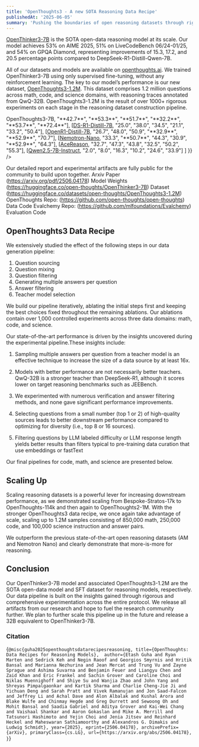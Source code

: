 ```yaml
---
title: 'OpenThoughts3 - A new SOTA Reasoning Data Recipe'
publishedAt: '2025-06-05'
summary: 'Pushing the boundaries of open reasoning datasets through rigorous experimentation.'
---
```


[OpenThinker3-7B](https://huggingface.co/open-thoughts/OpenThinker3-7B) is the SOTA open-data reasoning model at its scale. Our model achieves 53% on AIME 2025, 51% on LiveCodeBench 06/24-01/25, and 54% on GPQA Diamond, representing improvements of 15.3, 17.2, and 20.5 percentage points compared to DeepSeek-R1-Distill-Qwen-7B.

All of our datasets and models are available on [openthoughts.ai](https://openthoughts.ai). We trained OpenThinker3-7B using only supervised fine-tuning, without any reinforcement learning. The key to our model’s performance is our new dataset, [OpenThoughts3-1.2M](https://huggingface.co/datasets/open-thoughts/OpenThoughts3-1.2M).  This dataset comprises 1.2 million questions across math, code, and science domains, with reasoning traces annotated from QwQ-32B. OpenThoughts3-1.2M is the result of over 1000+ rigorous experiments on each stage in the reasoning dataset construction pipeline.  


<Table
  data={{
    headers: [
      "Model",
      "HMMT",
      "AIME25", 
      "LCB 06/24-01/25",
      "CodeForces",
      "GPQA-D",
      "JEEBench"
    ],
    rows: [
      [<a href="https://huggingface.co/open-thoughts/OpenThinker3-7B">OpenThoughts3-7B</a>, "**42.7**", "**53.3**", "**51.7**", "**32.2**", "**53.7**", "**72.4**"],
      [<a href="https://huggingface.co/deepseek-ai/DeepSeek-R1-Distill-Qwen-7B">DS-R1-Distill-7B</a>, "25.0", "38.0", "34.5", "21.1", "33.2", "50.4"],
      [<a href="https://huggingface.co/open-r1/OpenR1-Distill-7B">OpenR1-Distill-7B</a>, "26.7", "48.0", "50.9", "**32.9**", "**52.9**", "70.7"],
      [<a href="https://huggingface.co/nvidia/Llama-3.1-Nemotron-Nano-8B-v1">Nemotron-Nano</a>, "33.3", "**50.7**", "44.3", "30.9", "**52.9**", "64.3"],
      [<a href="https://huggingface.co/nvidia/AceReason-Nemotron-14B">AceReason</a>, "32.7", "47.3", "43.8", "32.5", "50.2", "55.3"],
      [<a href="https://huggingface.co/Qwen/Qwen2.5-7B-Instruct">Qwen2.5-7B-Instruct</a>, "2.0", "8.0", "16.3", "10.2", "24.6", "33.9"]
    ]
  }}
/>

Our detailed report and experimental artifacts are fully public for the community to build upon together. 
Arxiv Paper (https://arxiv.org/pdf/2506.04178)
Model Weights (https://huggingface.co/open-thoughts/OpenThinker3-7B)
Dataset (https://huggingface.co/datasets/open-thoughts/OpenThoughts3-1.2M)
OpenThoughts Repo: (https://github.com/open-thoughts/open-thoughts) Data Code
Evalchemy Repo: (https://github.com/mlfoundations/Evalchemy) Evaluation Code


## OpenThoughts3 Data Recipe

We extensively studied the effect of the following steps in our data generation pipeline:
1. Question sourcing
2. Question mixing
3. Question filtering
4. Generating multiple answers per question
5. Answer filtering
6. Teacher model selection


We build our pipeline iteratively, ablating the initial steps first and keeping the best choices fixed throughout the remaining ablations.  Our ablations contain over 1,000 controlled experiments across three data domains: math, code, and science.

Our state-of-the-art performance is driven by the insights uncovered during the experimental pipeline.These insights include:

1. Sampling multiple answers per question from a teacher model is an effective technique
to increase the size of a data source by at least 16x.

2. Models with better performance are not necessarily better teachers. QwQ-32B is a stronger
teacher than DeepSeek-R1, although it scores lower on target reasoning benchmarks such as JEEBench. 

3. We experimented with numerous verification and answer filtering methods, and none gave
significant performance improvements.

4. Selecting questions from a small number (top 1 or 2) of high-quality sources leads to better
downstream performance compared to optimizing for diversity (i.e., top 8 or 16 sources).

5. Filtering questions by LLM labeled difficulty or LLM response length yields better results
than filters typical to pre-training data curation that use embeddings or fastText


Our final pipelines for code, math, and science are presented below. 



## Scaling Up

Scaling reasoning datasets is a powerful lever for increasing downstream performance, as we demonstrated scaling from Bespoke-Stratos-17k to OpenThoughts-114k and then again to OpenThoughts2-1M. With the stronger OpenThoughts3 data recipe, we once again take advantage of scale, scaling up to 1.2M samples consisting of 850,000 math, 250,000 code, and 100,000 science instruction and answer pairs. 

We outperform the previous state-of-the-art open reasoning datasets (AM and Nemotron Nano) and clearly demonstrate that more-is-more for reasoning.

## Conclusion

Our OpenThinker3-7B model and associated OpenThoughts3-1.2M are the SOTA open-data model and SFT dataset for reasoning models, respectively. Our data pipeline is built on the insights gained through rigorous and comprehensive experimentation across the entire protocol.  We release all artifacts from our research and hope to fuel the research community further. We plan to further scale this pipeline up in the future and release a 32B equivalent to OpenThinker3-7B.

### Citation
<Citation>{`@misc{guha2025openthoughtsdatarecipesreasoning,
      title={OpenThoughts: Data Recipes for Reasoning Models}, 
      author={Etash Guha and Ryan Marten and Sedrick Keh and Negin Raoof and Georgios Smyrnis and Hritik Bansal and Marianna Nezhurina and Jean Mercat and Trung Vu and Zayne Sprague and Ashima Suvarna and Benjamin Feuer and Liangyu Chen and Zaid Khan and Eric Frankel and Sachin Grover and Caroline Choi and Niklas Muennighoff and Shiye Su and Wanjia Zhao and John Yang and Shreyas Pimpalgaonkar and Kartik Sharma and Charlie Cheng-Jie Ji and Yichuan Deng and Sarah Pratt and Vivek Ramanujan and Jon Saad-Falcon and Jeffrey Li and Achal Dave and Alon Albalak and Kushal Arora and Blake Wulfe and Chinmay Hegde and Greg Durrett and Sewoong Oh and Mohit Bansal and Saadia Gabriel and Aditya Grover and Kai-Wei Chang and Vaishaal Shankar and Aaron Gokaslan and Mike A. Merrill and Tatsunori Hashimoto and Yejin Choi and Jenia Jitsev and Reinhard Heckel and Maheswaran Sathiamoorthy and Alexandros G. Dimakis and Ludwig Schmidt},
      year={2025},
      eprint={2506.04178},
      archivePrefix={arXiv},
      primaryClass={cs.LG},
      url={https://arxiv.org/abs/2506.04178}, 
}`}</Citation>
